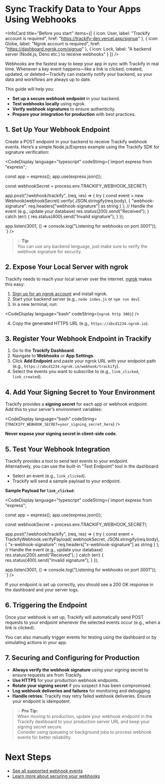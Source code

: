 
# Sync Trackify Data to Your Apps Using Webhooks
<Spacer />

<InfoCard
  title="Before you start"
  items={[
    { icon: User, label: "Trackify account is required", href: "https://trackify-dev.vercel.app/signup" },
    { icon: Globe, label: "Ngrok account is required", href: "https://dashboard.ngrok.com/signup" },
    { icon: Lock, label: "A backend server (Node.js, Deno etc.) to receive webhooks" }
  ]}
/>

<Spacer />

Webhooks are the fastest way to keep your app in sync with Trackify in real time. Whenever a key event happens—like a link is clicked, created, updated, or deleted—Trackify can instantly notify your backend, so your data and workflows are always up to date.

This guide will help you:
- **Set up a secure webhook endpoint** in your backend.
- **Test webhooks locally** using ngrok.
- **Verify webhook signatures** to ensure authenticity.
- **Prepare your integration for production** with best practices.

<Spacer />

## 1. Set Up Your Webhook Endpoint

<Spacer />

Create a POST endpoint in your backend to receive Trackify webhook events. Here’s a simple Node.js/Express example using the Trackify SDK for signature verification:

<CodeDisplay
  language="typescript"
  codeString={`import express from "express";

const app = express();
app.use(express.json());

const webhookSecret = process.env.TRACKIFY_WEBHOOK_SECRET!;

app.post("/webhook/trackify", (req, res) => {
  try {
    const event = new Webhook(webhookSecret).verify(
      JSON.stringify(req.body),
      { "webhook-signature": req.headers["webhook-signature"] as string }
    );
    // Handle the event (e.g., update your database)
    res.status(200).send("Received");
  } catch (err) {
    res.status(400).send("Invalid signature");
  }
});

app.listen(3001, () => console.log("Listening for webhooks on port 3001"));
`}
/>

<Spacer />

> 💡 **Tip**   
> You can use any backend language, just make sure to verify the webhook signature for security.

<Spacer />

## 2. Expose Your Local Server with ngrok

<Spacer />

Trackify needs to reach your local server over the internet. [ngrok](https://ngrok.com/) makes this easy:

1. [Sign up for an ngrok account](https://dashboard.ngrok.com/signup) and install ngrok.
2. Start your backend server (e.g., `node index.js` or `npm run dev`).
3. In a new terminal, run:

<CodeDisplay
  language="bash"
  codeString={`ngrok http 3001`}
  />

4. Copy the generated HTTPS URL (e.g., `https://abcd1234.ngrok.io`).

<Spacer />

## 3. Register Your Webhook Endpoint in Trackify

<Spacer />

1. Go to the **Trackify Dashboard**.
2. Navigate to **Webhooks** or **App Settings**.
3. Click **Add Endpoint** and paste your ngrok URL with your endpoint path (e.g., `https://abcd1234.ngrok.io/webhook/trackify`).
4. Select the events you want to subscribe to (e.g., `link_clicked`, `link_created`).

<Spacer />

## 4. Add Your Signing Secret to Your Environment

<Spacer />

Trackify provides a **signing secret** for each app or webhook endpoint.  
Add this to your server’s environment variables:

<CodeDisplay
  language="bash"
  codeString={`TRACKIFY_WEBHOOK_SECRET=your_signing_secret_here`}
  />

**Never expose your signing secret in client-side code.**

<Spacer />

## 5. Test Your Webhook Integration

<Spacer />

Trackify provides a tool to send test events to your endpoint.  
Alternatively, you can use the built-in "Test Endpoint" tool in the dashboard.

- Select an event (e.g., `link_clicked`).
- Trackify will send a sample payload to your endpoint.

**Sample Payload for `link_clicked`:**

<CodeDisplay
  language="typescript"
  codeString={`import express from "express";

const app = express();
app.use(express.json());

const webhookSecret = process.env.TRACKIFY_WEBHOOK_SECRET!;

app.post("/webhook/trackify", (req, res) => {
  try {
    const event = TrackifyWebhook.verifyPayload(
      webhookSecret,
      JSON.stringify(req.body),
      { "x-webhook-signature": req.headers["x-webhook-signature"] as string }
    );
    // Handle the event (e.g., update your database)
    res.status(200).send("Received");
  } catch (err) {
    res.status(400).send("Invalid signature");
  }
});

app.listen(3001, () => console.log("Listening for webhooks on port 3001"));
`}
/>

If your endpoint is set up correctly, you should see a 200 OK response in the dashboard and your server logs.

<Spacer />

## 6. Triggering the Endpoint

<Spacer />

Once your webhook is set up, Trackify will automatically send POST requests to your endpoint whenever the selected events occur (e.g., when a link is clicked).

You can also manually trigger events for testing using the dashboard or by simulating actions in your app.

<Spacer />

## 7. Securing and Configuring for Production

<Spacer />

- **Always verify the webhook signature** using your signing secret to ensure requests are from Trackify.
- **Use HTTPS** for your production webhook endpoints.
- **Rotate your signing secret** if you suspect it has been compromised.
- **Log webhook deliveries and failures** for monitoring and debugging.
- **Handle retries**: Trackify may retry failed webhook deliveries. Ensure your endpoint is idempotent.

<Spacer />

> 💡 **Pro Tip:**  
> When moving to production, update your webhook endpoint in the Trackify dashboard to your production server URL and keep your signing secret secure.  
> Consider using queueing or background jobs to process webhook events for better reliability.

<Spacer />

# Next Steps
<Spacer />

- [See all supported webhook events](/docs/getting-started/webhooks/overview#supported-events)
- [Learn more about securing your webhooks](/docs/getting-started/webhooks/overview#securing-your-webhook-endpoint)